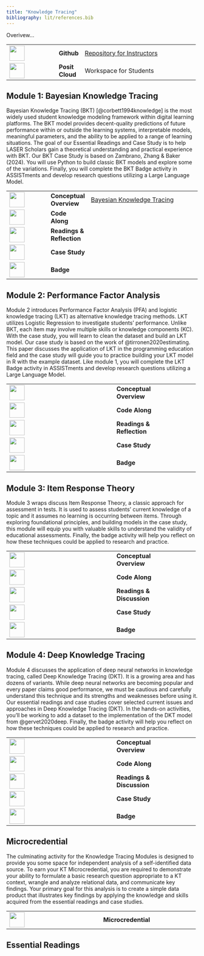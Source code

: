 ```yaml
---
title: "Knowledge Tracing"
bibliography: lit/references.bib
---
```


Overivew...

+------------------------------------+-----------------+------------------------------------------------------------------------------------+
| ![](images/github.png){width="40"} | **Github\       | [Repository for Instructors](https://github.com/laser-institute/knowledge-tracing) |
|                                    | **              |                                                                                    |
+------------------------------------+-----------------+------------------------------------------------------------------------------------+
| ![](images/posit.png){width="40"}  | **Posit Cloud** | Workspace for Students                                                             |
+------------------------------------+-----------------+------------------------------------------------------------------------------------+

## Module 1: Bayesian Knowledge Tracing

Bayesian Knowledge Tracing (BKT) [@corbett1994knowledge] is the most widely used student knowledge modeling framework within digital learning platforms. The BKT model provides decent-quality predictions of future performance within or outside the learning systems, interpretable models, meaningful parameters, and the ability to be applied to a range of learning situations. The goal of our Essential Readings and Case Study is to help LASER Scholars gain a theoretical understanding and practical experience with BKT. Our BKT Case Study is based on Zambrano, Zhang & Baker (2024). You will use Python to build classic BKT models and explore some of the variations. Finally, you will complete the BKT Badge activity in ASSISTments and develop research questions utilizing a Large Language Model.

+-------------------------------------------------+----------------+---------------------------------------------------------------------------------------------------------------------------------------+
| ![](images/conceptual-overview.png){width="40"} | **Conceptual\  | [Bayesian Knowledge Tracing](https://laser-institute.github.io/knowledge-tracing/module-1/kt-1-conceptual-overview.html#/title-slide) |
|                                                 | Overview**     |                                                                                                                                       |
+-------------------------------------------------+----------------+---------------------------------------------------------------------------------------------------------------------------------------+
| ![](images/code-along.png){width="40"}          | **Code Along** |                                                                                                                                       |
+-------------------------------------------------+----------------+---------------------------------------------------------------------------------------------------------------------------------------+
| ![](images/reading.png){width="40"}             | **Readings &\  |                                                                                                                                       |
|                                                 | Reflection**   |                                                                                                                                       |
+-------------------------------------------------+----------------+---------------------------------------------------------------------------------------------------------------------------------------+
| ![](images/case-study.png){width="40"}          | **Case Study** |                                                                                                                                       |
+-------------------------------------------------+----------------+---------------------------------------------------------------------------------------------------------------------------------------+
| ![](images/sna-badge-1.png){width="40"}         | **Badge**      |                                                                                                                                       |
+-------------------------------------------------+----------------+---------------------------------------------------------------------------------------------------------------------------------------+

## Module 2: **Performance Factor Analysis**

Module 2 introduces Performance Factor Analysis (PFA) and logistic knowledge tracing (LKT) as alternative knowledge tracing methods. LKT utilizes Logistic Regression to investigate students’ performance. Unlike BKT, each item may involve multiple skills or knowledge components (KC). With the case study, you will learn to clean the dataset and build an LKT model. Our case study is based on the work of @tirronen2020estimating. This paper discusses the application of LKT in the programming education field and the case study will guide you to practice building your LKT model in R with the example dataset. Like module 1, you will complete the LKT Badge activity in ASSISTments and develop research questions utilizing a Large Language Model.

+------------------------------------------+----------------+----------------+
| ![](images/presentation.png){width="40"} | **Conceptual\  |                |
|                                          | Overview**     |                |
+------------------------------------------+----------------+----------------+
| ![](images/code-along.png){width="40"}   | **Code Along** |                |
+------------------------------------------+----------------+----------------+
| ![](images/reading.png){width="40"}      | **Readings &\  |                |
|                                          | Reflection**   |                |
+------------------------------------------+----------------+----------------+
| ![](images/case-study.png){width="40"}   | **Case Study** |                |
+------------------------------------------+----------------+----------------+
| ![](images/sna-badge-2.png){width="40"}  | **Badge**      |                |
+------------------------------------------+----------------+----------------+

## Module 3: Item Response Theory

Module 3 wraps discuss Item Response Theory, a classic approach for assessment in tests. It is used to assess students’ current knowledge of a topic and it assumes no learning is occurring between items. Through exploring foundational principles, and building models in the case study, this module will equip you with valuable skills to understand the validity of educational assessments. Finally, the badge activity will help you reflect on how these techniques could be applied to research and practice.

+------------------------------------------+----------------+----------------+
| ![](images/presentation.png){width="40"} | **Conceptual\  |                |
|                                          | Overview**     |                |
+------------------------------------------+----------------+----------------+
| ![](images/code-along.png){width="40"}   | **Code Along** |                |
+------------------------------------------+----------------+----------------+
| ![](images/reading.png){width="40"}      | **Readings &\  |                |
|                                          | Discussion**   |                |
+------------------------------------------+----------------+----------------+
| ![](images/case-study.png){width="40"}   | **Case Study** |                |
+------------------------------------------+----------------+----------------+
| ![](images/sna-badge-3.png){width="40"}  | **Badge**      |                |
+------------------------------------------+----------------+----------------+

## Module 4: **Deep Knowledge Tracing**

Module 4 discusses the application of deep neural networks in knowledge tracing, called Deep Knowledge Tracing (DKT). It is a growing area and has dozens of variants. While deep neural networks are becoming popular and every paper claims good performance, we must be cautious and carefully understand this technique and its strengths and weaknesses before using it. Our essential readings and case studies cover selected current issues and approaches in Deep Knowledge Tracing (DKT). In the hands-on activities, you'll be working to add a dataset to the implementation of the DKT model from @gervet2020deep. Finally, the badge activity will help you reflect on how these techniques could be applied to research and practice.

+------------------------------------------+----------------+----------------+
| ![](images/presentation.png){width="40"} | **Conceptual\  |                |
|                                          | Overview**     |                |
+------------------------------------------+----------------+----------------+
| ![](images/code-along.png){width="40"}   | **Code Along** |                |
+------------------------------------------+----------------+----------------+
| ![](images/reading.png){width="40"}      | **Readings &\  |                |
|                                          | Discussion**   |                |
+------------------------------------------+----------------+----------------+
| ![](images/case-study.png){width="40"}   | **Case Study** |                |
+------------------------------------------+----------------+----------------+
| ![](images/sna-badge-4.jpg){width="40"}  | **Badge**      |                |
+------------------------------------------+----------------+----------------+

## Microcredential

The culminating activity for the Knowledge Tracing Modules is designed to provide you some space for independent analysis of a self-identified data source. To earn your KT Microcredential, you are required to demonstrate your ability to formulate a basic research question appropriate to a KT context, wrangle and analyze relational data, and communicate key findings. Your primary goal for this analysis is to create a simple data product that illustrates key findings by applying the knowledge and skills acquired from the essential readings and case studies.

+---------------------------------------+---------------------+-----------------+
| ![](images/sna-micro.png){width="40"} | **Microcredential** |                 |
+---------------------------------------+---------------------+-----------------+

## Essential Readings
